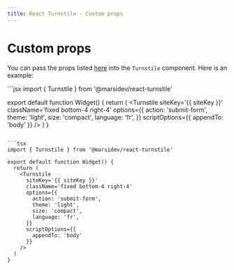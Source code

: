 ```yaml
---
title: React Turnstile - Custom props
---
```


# Custom props

You can pass the props listed [here](/props) into the `Turnstile` component. Here is an example:

<CodeGroup>
  ```jsx
  import { Turnstile } from '@marsidev/react-turnstile'

  export default function Widget() {
    return (
      <Turnstile
        siteKey='{{ siteKey }}'
        className='fixed bottom-4 right-4'
        options={{
          action: 'submit-form',
          theme: 'light',
          size: 'compact',
          language: 'fr',
        }}
        scriptOptions={{
          appendTo: 'body'
        }}
      />
    )
  }
  ```

  ```tsx
  import { Turnstile } from '@marsidev/react-turnstile'

  export default function Widget() {
    return (
      <Turnstile
        siteKey='{{ siteKey }}'
        className='fixed bottom-4 right-4'
        options={{
          action: 'submit-form',
          theme: 'light',
          size: 'compact',
          language: 'fr',
        }}
        scriptOptions={{
          appendTo: 'body'
        }}
      />
    )
  }
  ```
</CodeGroup>
